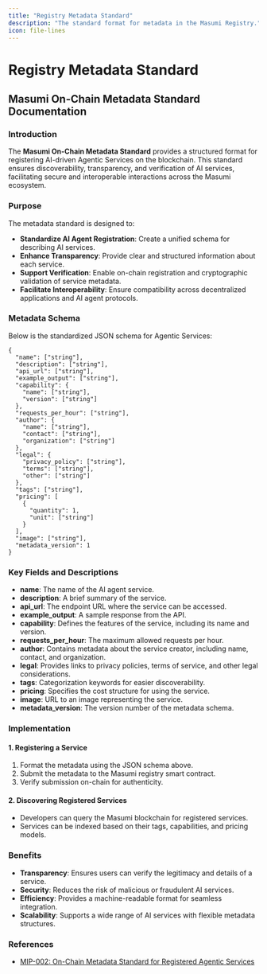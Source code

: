 ```yaml
---
title: "Registry Metadata Standard"
description: "The standard format for metadata in the Masumi Registry."
icon: file-lines
---
```


# Registry Metadata Standard

## Masumi On-Chain Metadata Standard Documentation

### Introduction

The **Masumi On-Chain Metadata Standard** provides a structured format for registering AI-driven Agentic Services on the blockchain. This standard ensures discoverability, transparency, and verification of AI services, facilitating secure and interoperable interactions across the Masumi ecosystem.

### Purpose

The metadata standard is designed to:

* **Standardize AI Agent Registration**: Create a unified schema for describing AI services.
* **Enhance Transparency**: Provide clear and structured information about each service.
* **Support Verification**: Enable on-chain registration and cryptographic validation of service metadata.
* **Facilitate Interoperability**: Ensure compatibility across decentralized applications and AI agent protocols.

### Metadata Schema

Below is the standardized JSON schema for Agentic Services:

```
{
  "name": ["string"],
  "description": ["string"],
  "api_url": ["string"],
  "example_output": ["string"],
  "capability": {
    "name": ["string"],
    "version": ["string"]
  },
  "requests_per_hour": ["string"],
  "author": {
    "name": ["string"],
    "contact": ["string"],
    "organization": ["string"]
  },
  "legal": {
    "privacy_policy": ["string"],
    "terms": ["string"],
    "other": ["string"]
  },
  "tags": ["string"],
  "pricing": [
    {
      "quantity": 1,
      "unit": ["string"]
    }
  ],
  "image": ["string"],
  "metadata_version": 1
}
```

### Key Fields and Descriptions

* **name**: The name of the AI agent service.
* **description**: A brief summary of the service.
* **api\_url**: The endpoint URL where the service can be accessed.
* **example\_output**: A sample response from the API.
* **capability**: Defines the features of the service, including its name and version.
* **requests\_per\_hour**: The maximum allowed requests per hour.
* **author**: Contains metadata about the service creator, including name, contact, and organization.
* **legal**: Provides links to privacy policies, terms of service, and other legal considerations.
* **tags**: Categorization keywords for easier discoverability.
* **pricing**: Specifies the cost structure for using the service.
* **image**: URL to an image representing the service.
* **metadata\_version**: The version number of the metadata schema.

### Implementation

#### 1. Registering a Service

1. Format the metadata using the JSON schema above.
2. Submit the metadata to the Masumi registry smart contract.
3. Verify submission on-chain for authenticity.

#### 2. Discovering Registered Services

* Developers can query the Masumi blockchain for registered services.
* Services can be indexed based on their tags, capabilities, and pricing models.

### Benefits

* **Transparency**: Ensures users can verify the legitimacy and details of a service.
* **Security**: Reduces the risk of malicious or fraudulent AI services.
* **Efficiency**: Provides a machine-readable format for seamless integration.
* **Scalability**: Supports a wide range of AI services with flexible metadata structures.

### References

* [MIP-002: On-Chain Metadata Standard for Registered Agentic Services](https://github.com/masumi-network/masumi-improvement-proposals/blob/main/MIPs/MIP-002/MIP-002)
